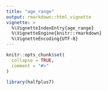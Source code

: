 ```yaml
---
title: "age_range"
output: rmarkdown::html_vignette
vignette: >
  %\VignetteIndexEntry{age_range}
  %\VignetteEngine{knitr::rmarkdown}
  %\VignetteEncoding{UTF-8}
---
```


```r
knitr::opts_chunk$set(
  collapse = TRUE,
  comment = "#>"
)
```

```r
library(halfplus7)
```
